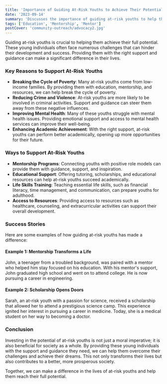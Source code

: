 ```yaml
---
title: 'Importance of Guiding At-Risk Youths to Achieve Their Potential'
date: '2023-09-14'
summary: 'Discusses the importance of guiding at-risk youths to help them achieve their potential, breaking the cycle of poverty, reducing crime, and improving mental health.'
tags: ['Education', 'Mentorship', 'Mentor']
postCover: 'community-outreach/advocacy2.jpg'
---
```


Guiding at-risk youths is crucial to helping them achieve their full potential. These young individuals often face numerous challenges that can hinder their development and success. Providing them with the right support and guidance can make a significant difference in their lives.

### Key Reasons to Support At-Risk Youths

- **Breaking the Cycle of Poverty**: Many at-risk youths come from low-income families. By providing them with education, mentorship, and resources, we can help break the cycle of poverty.
- **Reducing Crime and Violence**: At-risk youths are more likely to be involved in criminal activities. Support and guidance can steer them away from these negative influences.
- **Improving Mental Health**: Many of these youths struggle with mental health issues. Providing emotional support and access to mental health services can improve their well-being.
- **Enhancing Academic Achievement**: With the right support, at-risk youths can perform better academically, opening up more opportunities for their future.

### Ways to Support At-Risk Youths

- **Mentorship Programs**: Connecting youths with positive role models can provide them with guidance, support, and inspiration.
- **Educational Support**: Offering tutoring, scholarships, and educational resources can help at-risk youths succeed academically.
- **Life Skills Training**: Teaching essential life skills, such as financial literacy, time management, and communication, can prepare youths for adulthood.
- **Access to Resources**: Providing access to resources such as healthcare, counseling, and extracurricular activities can support their overall development.

### Success Stories

Here are some examples of how guiding at-risk youths has made a difference:

#### Example 1: Mentorship Transforms a Life

John, a teenager from a troubled background, was paired with a mentor who helped him stay focused on his education. With his mentor's support, John graduated high school and went on to attend college. He is now pursuing a career in engineering.

#### Example 2: Scholarship Opens Doors

Sarah, an at-risk youth with a passion for science, received a scholarship that allowed her to attend a prestigious science camp. This experience ignited her interest in pursuing a career in medicine. Today, she is a medical student on her way to becoming a doctor.

### Conclusion

Investing in the potential of at-risk youths is not just a moral imperative; it is also beneficial for society as a whole. By providing these young individuals with the support and guidance they need, we can help them overcome their challenges and achieve their dreams. This not only transforms their lives but also contributes to a better, more prosperous society.

Together, we can make a difference in the lives of at-risk youths and help them reach their full potential.
